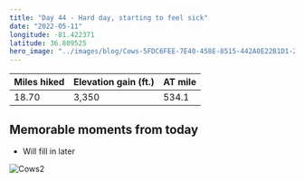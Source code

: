 ```yaml
---
title: "Day 44 - Hard day, starting to feel sick"
date: "2022-05-11"
longitude: -81.422371
latitude: 36.809525
hero_image: "../images/blog/Cows-5FDC6FEE-7E40-458E-8515-442A0E22B1D1-20220519181454.png"
---
```


| Miles hiked | Elevation gain (ft.) | AT mile |
| ----------- | -------------- | -------- |
| 18.70 | 3,350 | 534.1 |

## Memorable moments from today
- Will fill in later

![Cows2](../images/blog/Cows2-5FDC6FEE-7E40-458E-8515-442A0E22B1D1-20220519181607.png)
